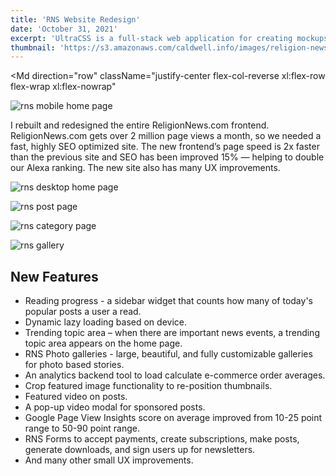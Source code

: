 ```yaml
---
title: 'RNS Website Redesign'
date: 'October 31, 2021'
excerpt: 'UltraCSS is a full-stack web application for creating mockups and graphics with CSS.'
thumbnail: 'https://s3.amazonaws.com/caldwell.info/images/religion-news-service-website-redesign/thumbnail.jpg'
---
```


<PrintPageContainer>

<Md
    direction="row"
    className="justify-center flex-col-reverse xl:flex-row flex-wrap xl:flex-nowrap"
>

<Image
    previewSrc="https://s3.amazonaws.com/caldwell.info/images/religion-news-service-website-redesign/rns-home-mobile-dec-2021-800x1732-s1-q90.png"
    src="https://s3.amazonaws.com/caldwell.info/images/religion-news-service-website-redesign/rns-home-mobile-dec-2021-788x1705-s0.7-q90.png"
    alt="rns mobile home page"
    className="xl:mr-4 max-w-2xs border border-gray-300 rounded-2xl shadow-lg mt-2 xl:mt-0"
    clickEnlarge={false}
    fullWidth={false}
    containerClassName="xl:h-full"
/>

I rebuilt and redesigned the entire <Anchor href="https://religionnews.com">ReligionNews.com</Anchor> frontend. ReligionNews.com gets over 2 million page views a month, so we needed a fast, highly SEO optimized site. The new frontend’s page speed is 2x faster than the previous site and SEO has been improved 15% — helping to double our Alexa ranking. The new site also has many UX improvements.
</Md>

<Image
    previewSrc="https://s3.amazonaws.com/caldwell.info/images/religion-news-service-website-redesign/rns-home-desktop-dec-2021-800x743-s1-q90.png"
    src="https://s3.amazonaws.com/caldwell.info/images/religion-news-service-website-redesign/rns-home-desktop-dec-2021-1960x1820-s0.7-q90.png"
    alt="rns desktop home page"
    caption="Desktop home page"
    className="border border-gray-300 rounded-2xl"
    captionPosition="top"
/>

<Image
    previewSrc="https://s3.amazonaws.com/caldwell.info/images/religion-news-service-website-redesign/rns-post-desktop-dec-2021-800x743-s1-q90.png"
    src="https://s3.amazonaws.com/caldwell.info/images/religion-news-service-website-redesign/rns-post-desktop-dec-2021-1960x1820-s0.7-q90.png"
    alt="rns post page"
    caption="Post page"
    className="border border-gray-300 rounded-2xl"
    captionPosition="top"
/>

<Image
    previewSrc="https://s3.amazonaws.com/caldwell.info/images/religion-news-service-website-redesign/rns-category-desktop-dec-2021-800x743-s1-q90.png"
    src="https://s3.amazonaws.com/caldwell.info/images/religion-news-service-website-redesign/rns-category-desktop-dec-2021-1960x1820-s0.7-q90.png"
    alt="rns category page"
    caption="Category page"
    className="border border-gray-300 rounded-2xl"
    captionPosition="top"
/>

<Image
    previewSrc="https://s3.amazonaws.com/caldwell.info/images/religion-news-service-website-redesign/rns-gallery-dec-2021-2-800x571-s1-q90.png"
    src="https://s3.amazonaws.com/caldwell.info/images/religion-news-service-website-redesign/rns-gallery-dec-2021-2-1960x1400-s0.7-q90.png"
    alt="rns gallery"
    caption="Photo gallery"
    className="border border-gray-300 rounded-2xl"
    captionPosition="top"
/>

<Md>

## New Features

- Reading progress - a sidebar widget that counts how many of today's popular posts a user a read.
- Dynamic lazy loading based on device.
- Trending topic area – when there are important news events, a trending topic area appears on the home page.
- RNS Photo galleries - large, beautiful, and fully customizable galleries for photo based stories.
- An analytics backend tool to load calculate e-commerce order averages.
- Crop featured image functionality to re-position thumbnails.
- Featured video on posts.
- A pop-up video modal for sponsored posts.
- Google Page View Insights score on average improved from 10-25 point range to 50-90 point range.
- RNS Forms to accept payments, create subscriptions, make posts, generate downloads, and sign users up for newsletters. 
- And many other small UX improvements.

</Md>

</PrintPageContainer>